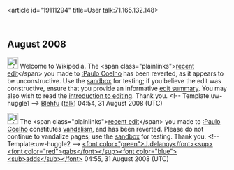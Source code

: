 <article id="19111294" title=User talk:71.165.132.148>
	<talkpage id="19111294" title="User talk:71.165.132.148">

== August 2008 ==

[[Image:Information.png|25px]] Welcome to Wikipedia. The &lt;span class=&quot;plainlinks&quot;&gt;[http://en.wikipedia.org/wiki/Paulo_Coelho?diff=235320566 recent edit]&lt;/span&gt; you made to [[:Paulo Coelho]] has been reverted, as it appears to be unconstructive. Use the [[Wikipedia:Sandbox|sandbox]] for testing; if you believe the edit was constructive, ensure that you provide an informative [[Help:Edit summary|edit summary]]. You may also wish to read the [[Wikipedia:Introduction|introduction to editing]]. Thank you. &lt;!-- Template:uw-huggle1 --&gt; [[User:Blehfu|Blehfu]] ([[User talk:Blehfu|talk]]) 04:54, 31 August 2008 (UTC)

[[Image:Information.png|25px]] The &lt;span class=&quot;plainlinks&quot;&gt;[http://en.wikipedia.org/wiki/Paulo_Coelho?diff=235320695 recent edit]&lt;/span&gt; you made to [[:Paulo Coelho]] constitutes [[Wikipedia:Vandalism|vandalism]], and has been reverted. Please do not continue to vandalize pages; use the [[Wikipedia:Sandbox|sandbox]] for testing. Thank you. &lt;!-- Template:uw-huggle2 --&gt; [[User:J.delanoy|&lt;font color=&quot;green&quot;&gt;J'''.'''delanoy&lt;/font&gt;]][[User Talk:J.delanoy|&lt;sup&gt;&lt;font color=&quot;red&quot;&gt;gabs&lt;/font&gt;&lt;/sup&gt;]][[Special:Contributions/J.delanoy|&lt;font color=&quot;blue&quot;&gt;&lt;sub&gt;adds&lt;/sub&gt;&lt;/font&gt;]] 04:55, 31 August 2008 (UTC)
	</talkpage>
</article>